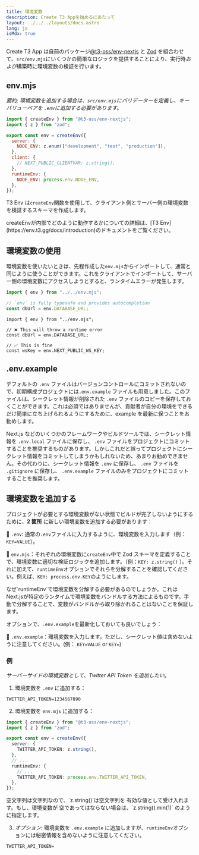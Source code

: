```yaml
---
title: 環境変数
description: Create T3 Appを始めるにあたって
layout: ../../../layouts/docs.astro
lang: ja
isMdx: true
---
```



Create T3 App は自前のパッケージ[@t3-oss/env-nextjs](https://env.t3.gg) と [Zod](https://github.com/colinhacks/zod) を組合わせて、`src/env.mjs`にいくつかの簡単なロジックを提供することにより、実行時*および*構築時に環境変数の検証を行います。

## env.mjs

_要約; 環境変数を追加する場合は、`src/env.mjs`にバリデーターを定義し、キーバリューペアを `.env`に追加する必要があります。_

```ts:env.mjs
import { createEnv } from "@t3-oss/env-nextjs";
import { z } from "zod";

export const env = createEnv({
  server: {
    NODE_ENV: z.enum(["development", "test", "production"]),
  },
  client: {
    // NEXT_PUBLIC_CLIENTVAR: z.string(),
  },
  runtimeEnv: {
    NODE_ENV: process.env.NODE_ENV,
  },
});
```

T3 Env は`createEnv`関数を使用して、クライアント側とサーバー側の環境変数を検証するスキーマを作成します。

<Callout type="info">
  createEnvが内部でどのように動作するかについての詳細は、[T3
  Env](https://env.t3.gg/docs/introduction)のドキュメントをご覧ください。
</Callout>

## 環境変数の使用

環境変数を使いたいときは、先程作成した`env.mjs`からインポートして、通常と同じように使うことができます。これをクライアントでインポートして、サーバー側の環境変数にアクセスしようとすると、ランタイムエラーが発生します。

```ts:pages/api/hello.ts
import { env } from "../../env.mjs";

// `env` is fully typesafe and provides autocompletion
const dbUrl = env.DATABASE_URL;
```

```ts:pages/index.tsx
import { env } from "../env.mjs";

// ❌ This will throw a runtime error
const dbUrl = env.DATABASE_URL;

// ✅ This is fine
const wsKey = env.NEXT_PUBLIC_WS_KEY;
```

## .env.example

デフォルトの `.env` ファイルはバージョンコントロールにコミットされないので、初期構成プロジェクトには`.env.example` ファイルも用意しました。このファイルは、シークレット情報が削除された `.env` ファイルのコピーを保存しておくことができます。これは必須ではありませんが、貢献者が自分の環境をできるだけ簡単に立ち上げられるようにするために、example を最新に保つことをお勧めします。

Next.js などのいくつかのフレームワークやビルドツールでは、シークレット情報を `.env.local` ファイルに保存し、 `.env` ファイルをプロジェクトにコミットすることを推奨するものがあります。しかしこれだと誤ってプロジェクトにシークレット情報をコミットしてしまうかもしれないため、あまりお勧めできません。その代わりに、シークレット情報を `.env` に保存し、 `.env` ファイルを `.gitignore` に保存し、 `.env.example` ファイルのみをプロジェクトにコミットすることを推奨します。

## 環境変数を追加する

プロジェクトが必要とする環境変数がない状態でビルドが完了しないようにするために、**2 箇所** に新しい環境変数を追加する必要があります：

📄 `.env`: 通常の`.env`ファイルに入力するように、環境変数を入力します（例：`KEY=VALUE`）。

📄 `env.mjs`：それぞれの環境変数に`createEnv`中で Zod スキーマを定義することで、環境変数に適切な検証ロジックを追加します。（例：`KEY: z.string()` ）。それに加えて、`runtimeEnv`オプションでそれらを分解することを確認してください。例えば、`KEY: process.env.KEY`のようにします。

<Callout type="info">
  なぜ`runtimeEnv`で環境変数を分解する必要があるのでしょうか。これはNext.jsが特定のランタイムで環境変数をバンドルする方法によるものです。手動で分解することで、変数がバンドルから取り除かれることはないことを保証します。
</Callout>

オプションで、`.env.example`を最新化しておいても良いでしょう：

📄 `.env.example`：環境変数を入力します。ただし、シークレット値は含めないように注意してください。(例： `KEY=VALUE` or `KEY=`)

### 例

_サーバーサイドの環境変数として、Twitter API Token を追加したい_。

1. 環境変数を `.env` に追加する：

```
TWITTER_API_TOKEN=1234567890
```

2. 環境変数を `env.mjs` に追加する：

```ts
import { createEnv } from "@t3-oss/env-nextjs";
import { z } from "zod";

export const env = createEnv({
  server: {
    TWITTER_API_TOKEN: z.string(),
  },
  // ...
  runtimeEnv: {
    // ...
    TWITTER_API_TOKEN: process.env.TWITTER_API_TOKEN,
  },
});
```

<Callout type="info">
  空文字列は文字列なので、`z.string()`は空文字列を
  有効な値として受け入れます。もし、環境変数が
  空であってはならない場合は、`z.string().min(1)` のように指定します。
</Callout>

3. _オプション:_ 環境変数を `.env.example` に追加しますが、`runtimeEnv`オプションには秘密情報を含めないように注意してください。

```
TWITTER_API_TOKEN=
```
